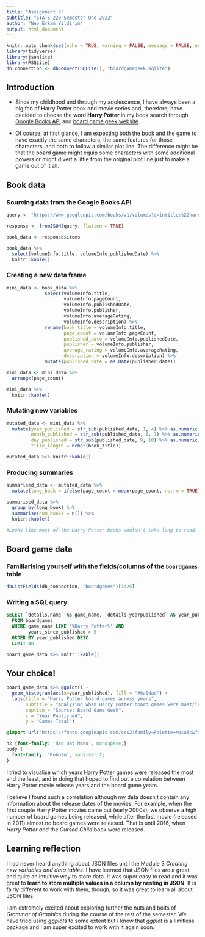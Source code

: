 ```yaml
---
title: "Assignment 3"
subtitle: "STATS 220 Semester One 2022"
author: "Nev Erkam Yildirim"
output: html_document
---
```


```r
knitr::opts_chunk$set(echo = TRUE, warning = FALSE, message = FALSE, error = FALSE)
library(tidyverse)
library(jsonlite)
library(RSQLite)
db_connection <- dbConnect(SQLite(), "boardgamegeek.sqlite")
```

## Introduction

- Since my childhood and through my adolescence, I have always been a big fan of Harry Potter book and movie series and, therefore, have decided to choose the word **Harry Potter** in my book search through [Google Books API](https://books.google.com/) and [board game geek website](https://boardgamegeek.com/).

- Of course, at first glance, I am expecting both the book and the game to have exactly the same characters, the same features for those characters, and both to follow a similar plot line. The difference might be that the board game might equip some characters with some additional powers or might divert a little from the original plot line just to make a game out of it all.  

## Book data

### Sourcing data from the Google Books API

```r
query <- "https://www.googleapis.com/books/v1/volumes?q=intitle:%22harry+potter%22&startIndex=1&maxResults=40"

response <- fromJSON(query, flatten = TRUE)

book_data <- response$items

book_data %>% 
  select(volumeInfo.title, volumeInfo.publishedDate) %>%
  knitr::kable()
```

### Creating a new data frame

```r
mini_data <- book_data %>%
              select(volumeInfo.title,
                     volumeInfo.pageCount,
                     volumeInfo.publishedDate,
                     volumeInfo.publisher,
                     volumeInfo.averageRating,
                     volumeInfo.description) %>%
              rename(book_title = volumeInfo.title,
                     page_count = volumeInfo.pageCount,
                     published_date = volumeInfo.publishedDate,
                     publisher = volumeInfo.publisher,
                     average_rating = volumeInfo.averageRating,
                     description = volumeInfo.description) %>%
              mutate(published_date = as.Date(published_date))

mini_data <- mini_data %>%
  arrange(page_count)

mini_data %>%
  knitr::kable()
```

### Mutating new variables

```r
mutated_data <- mini_data %>%
  mutate(year_published = str_sub(published_date, 1, 4) %>% as.numeric(),
         month_published = str_sub(published_date, 6, 7) %>% as.numeric(),
         day_published = str_sub(published_date, 9, 10) %>% as.numeric(),
         title_length = nchar(book_title))

mutated_data %>% knitr::kable()
```

### Producing summaries

```r
summarised_data <- mutated_data %>% 
  mutate(long_book = ifelse(page_count > mean(page_count, na.rm = TRUE), "Yes", "No"))

summarised_data %>%
  group_by(long_book) %>%
  summarise(num_books = n()) %>%
  knitr::kable()

#Looks like most of the Harry Potter books wouldn't take long to read. Yay!
```

## Board game data

### Familiarising yourself with the fields/columns of the `boardgames` table

```r
dbListFields(db_connection, "boardgames")[1:25]
```

### Writing a SQL query

```sql
SELECT `details.name` AS game_name, `details.yearpublished` AS year_published, `details.minplayers` AS minimum_players, `details.minplaytime` AS minimum_playtime, (date('now') - `details.yearpublished`) AS years_since_published
  FROM boardgames
  WHERE game_name LIKE '%Harry Potter%' AND
        years_since_published > 5
  ORDER BY year_published DESC
  LIMIT 40
```

```r
board_game_data %>% knitr::kable()
```

## Your choice!

```r
board_game_data %>% ggplot() +
  geom_histogram(aes(x=year_published), fill = "#6a0dad") +
  labs(title = "Harry Potter board games across years",
       subtitle = "Analysing when Harry Potter board games were most/least produced.",
       caption = "Source: Board Game Geek",
       x = "Year Published",
       y = "Games Total")
```

```css
@import url('https://fonts.googleapis.com/css2?family=Palette+Mosaic&family=Red+Hat+Mono:wght@300&family=Roboto:wght@300&display=swap');

h2 {font-family: 'Red Hat Mono', monospace;}
body {
  font-family: 'Roboto', sans-serif;
} 
```


I tried to visualise which years Harry Potter games were released the most and the least, and in doing that hoped to find out a correlation between Harry Potter movie release years and the board game years.  

I believe I found such a correlation although my data doesn't contain any information about the release dates of the movies. For example, when the first couple Harry Potter movies came out (early 2000s), we observe a high number of board games being released, while after the last movie (released in 2011) almost no board games were released. That is until 2016, when *Harry Potter and the Cursed Child* book were released.   

## Learning reflection

I had never heard anything about JSON files until the Module 3 *Creating new variables and data tables*. I have learned that JSON files are a great and quite an intuitive way to store data. It was super easy to read and it was great to **learn to store multiple values in a column by nesting in JSON**. It is fairly different to work with them, though, so it was great to learn all about JSON files.  

I am extremely excited about exploring further the nuts and bolts of *Grammar of Graphics* during the course of the rest of the semester. We have tried using *ggplots* to some extent but I know that *ggplot* is a limitless package and I am super excited to work with it again soon.